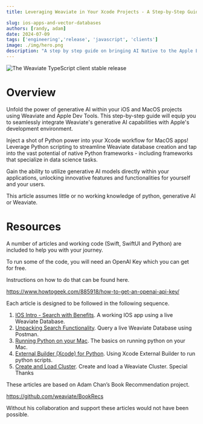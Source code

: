 ```yaml
---
title: Leveraging Weaviate in Your Xcode Projects - A Step-by-Step Guide

slug: ios-apps-and-vector-databases
authors: [randy, adam]
date: 2024-07-09
tags: ['engineering','release', 'javascript', 'clients']
image: ./img/hero.png
description: "A step by step guide on bringing AI Native to the Apple Ecosystem with Weaviate."
---
```


![The Weaviate TypeScript client stable release](./img/hero.png)

# Overview

Unfold the power of generative AI within your iOS and MacOS projects using Weaviate and Apple Dev Tools. This step-by-step guide will equip you to seamlessly integrate Weaviate's generative AI capabilities with Apple's development environment.

Inject a shot of Python power into your Xcode workflow for MacOS apps! Leverage Python scripting to streamline Weaviate database creation and tap into the vast potential of native Python frameworks - including frameworks that specialize in data science tasks.

Gain the ability to utilize generative AI models directly within your applications, unlocking innovative features and functionalities for yourself and your users.

This article assumes little or no working knowledge of python, generative AI or Weaviate.

# Resources

A number of articles and working code (Swift, SwiftUI and Python) are included to help you with your journey.

To run some of the code, you will need an OpenAI Key which you can get for free.

Instructions on how to do that can be found here.

https://www.howtogeek.com/885918/how-to-get-an-openai-api-key/


Each article is designed to be followed in the following sequence.

1. [IOS Intro - Search with Benefits](/ios-apps-and-vector-databases/ios-apps-part-1). A working IOS app using a live Weaviate Database.
1. [Unpacking Search Functionality](/ios-apps-and-vector-databases/ios-apps-part-2). Query a live Weaviate Database using Postman.
1. [Running Python on your Mac](/ios-apps-and-vector-databases/ios-apps-part-3). The basics on running python on your Mac.
1. [External Builder (Xcode) for Python](/ios-apps-and-vector-databases/ios-apps-part-4). Using Xcode External Builder to run python scripts.
1. [Create and Load Cluster](/ios-apps-and-vector-databases/ios-apps-part-5). Create and load a Weaviate Cluster.
Special Thanks

These articles are based on Adam Chan’s Book Recommendation project.

https://github.com/weaviate/BookRecs

Without his collaboration and support these articles would not have been possible.






<WhatsNext />
